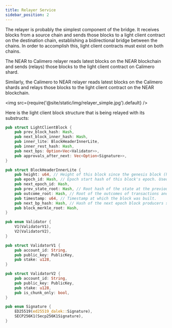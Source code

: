 ```yaml
---
title: Relayer Service
sidebar_position: 2
---
```


The relayer is probably the simplest component of the bridge. It receives blocks from a source chain and sends those blocks to a light client contract on the destination chain, establishing a bidirectional bridge between the chains. In order to accomplish this, light client contracts must exist on both chains.

The NEAR to Calimero relayer reads latest blocks on the NEAR blockchain and sends (relays) those blocks to the light client contract on Calimero shard.

Similarly, the Calimero to NEAR relayer reads latest blocks on the Calimero shards and relays those blocks to the light client contract on the NEAR blockchain.

<img src={require('@site/static/img/relayer_simple.jpg').default} />


Here is the light client block structure that is being relayed with its substructs:

```rust
pub struct LightClientBlock {
    pub prev_block_hash: Hash,
    pub next_block_inner_hash: Hash,
    pub inner_lite: BlockHeaderInnerLite,
    pub inner_rest_hash: Hash,
    pub next_bps: Option<Vec<Validator>>,
    pub approvals_after_next: Vec<Option<Signature>>,
}
```

```rust
pub struct BlockHeaderInnerLite {
    pub height: u64, // Height of this block since the genesis block (height 0).
    pub epoch_id: Hash, // Epoch start hash of this block's epoch. Used for retrieving validator information
    pub next_epoch_id: Hash,
    pub prev_state_root: Hash, // Root hash of the state at the previous block.
    pub outcome_root: Hash, // Root of the outcomes of transactions and receipts.
    pub timestamp: u64, // Timestamp at which the block was built.
    pub next_bp_hash: Hash, // Hash of the next epoch block producers set
    pub block_merkle_root: Hash,
}
```

```rust
pub enum Validator {
    V1(ValidatorV1),
    V2(ValidatorV2),
}
```

```rust
pub struct ValidatorV1 {
    pub account_id: String,
    pub public_key: PublicKey,
    pub stake: u128,
}
```

```rust
pub struct ValidatorV2 {
    pub account_id: String,
    pub public_key: PublicKey,
    pub stake: u128,
    pub is_chunk_only: bool,
}
```

```rust
pub enum Signature {
    ED25519(ed25519_dalek::Signature),
    SECP256K1(Secp256K1Signature),
}
```
